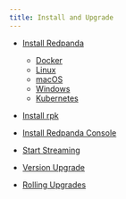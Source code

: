 ```yaml
---
title: Install and Upgrade
---
```


<head>
    <meta name="title" content="Install and Upgrade | Redpanda Docs"/>
    <meta name="description" content="Install and Upgrade Redpanda."/>
</head>

- [Install Redpanda](../quickstart/)
  - [Docker](../quickstart/quick-start-docker)
  - [Linux](../quickstart/quick-start-linux)
  - [macOS](../quickstart/quick-start-macos)
  - [Windows](../quickstart/quick-start-windows)
  - [Kubernetes](../quickstart/kubernetes-qs-dev)

- [Install rpk](../quickstart/rpk-install)  
- [Install Redpanda Console](../quickstart/console-installation)
- [Start Streaming](./start-streaming)
- [Version Upgrade](./version-upgrade)
- [Rolling Upgrades](./rolling-upgrade)